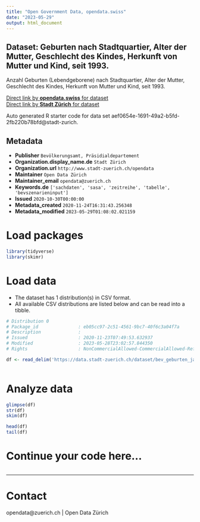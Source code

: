 ```yaml
---
title: "Open Government Data, opendata.swiss"
date: "2023-05-29"
output: html_document
---
```


## Dataset: Geburten nach Stadtquartier, Alter der Mutter, Geschlecht des Kindes, Herkunft von Mutter und Kind, seit 1993.


Anzahl Geburten (Lebendgeborene) nach Stadtquartier, Alter der Mutter, Geschlecht des Kindes, Herkunft von Mutter und Kind, seit 1993.


[Direct link by **opendata.swiss** for dataset](https://opendata.swiss/de/dataset/geburten-nach-stadtquartier-alter-der-mutter-geschlecht-des-kindes-herkunft-von-mutter-und-1993)<br>
[Direct link by **Stadt Zürich** for dataset](https://data.stadt-zuerich.ch/dataset/bev_geburten_jahr_altermutter_geschlecht_herkunft_quartier_od5702)

Auto generated R starter code for data set aef0654e-1691-49a2-b5fd-2fb220b78bfd@stadt-zurich.

## Metadata

- **Publisher** `Bevölkerungsamt, Präsidialdepartement`
- **Organization.display_name.de** `Stadt Zürich`
- **Organization.url** `http://www.stadt-zuerich.ch/opendata`
- **Maintainer** `Open Data Zürich`
- **Maintainer_email** `opendata@zuerich.ch`
- **Keywords.de** `['sachdaten', 'sasa', 'zeitreihe', 'tabelle', 'bevszenarieninput']`
- **Issued** `2020-10-30T00:00:00`
- **Metadata_created** `2020-11-24T16:31:43.256348`
- **Metadata_modified** `2023-05-29T01:08:02.021159`


# Load packages

```r

library(tidyverse)
library(skimr)

```

# Load data

-   The dataset has 1 distribution(s) in CSV format.
-   All available CSV distributions are listed below and can be read into a tibble.

```r

# Distribution 0
# Package_id               : eb05cc97-2c51-4561-9bc7-40f6c3a04f7a
# Description              : 
# Issued                   : 2020-11-23T07:49:53.632937
# Modified                 : 2023-05-28T23:02:57.844350
# Rights                   : NonCommercialAllowed-CommercialAllowed-ReferenceNotRequired

df <- read_delim('https://data.stadt-zuerich.ch/dataset/bev_geburten_jahr_altermutter_geschlecht_herkunft_quartier_od5702/download/BEV570OD5702.csv')



```

# Analyze data

```r

glimpse(df)
str(df)
skim(df)

head(df)
tail(df)

```

# Continue your code here...

```r

```

------------------------------------------------------------------------

# Contact

opendata@zuerich.ch | Open Data Zürich
